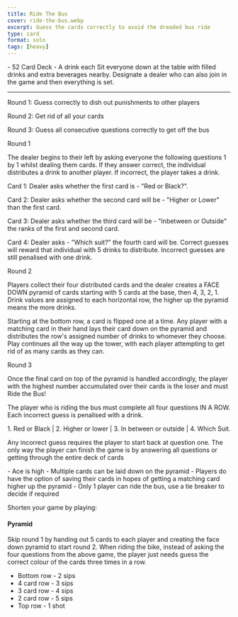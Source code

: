 ```yaml
---
title: Ride The Bus
cover: ride-the-bus.webp
excerpt: Guess the cards correctly to avoid the dreaded bus ride
type: card
format: solo
tags: [heavy]
---
```


<GameHero
  cover="/BeerGoggleGames/images/ride-the-bus.webp"
  alt="Ride The Bus"
/>

<GameSection title="Equipment" icon="/BeerGoggleGames/images/liquor.webp">
-   52 Card Deck
-   A drink each
</GameSection>

<GameSection title="Setup" icon="/BeerGoggleGames/images/settings.webp">
Sit everyone down at the table with filled drinks and extra beverages nearby. Designate a dealer who can also join in the game and then everything is set.

* * *
</GameSection>

<GameSection title="Aim of the Game" icon="/BeerGoggleGames/images/target.webp">
Round 1: Guess correctly to dish out punishments to other players

Round 2: Get rid of all your cards

Round 3: Guess all consecutive questions correctly to get off the bus
</GameSection>

<GameSection title="How to Play" icon="/BeerGoggleGames/images/question.webp">
Round 1

The dealer begins to their left by asking everyone the following questions 1 by 1 whilst dealing them cards. If they answer correct, the individual distributes a drink to another player. If incorrect, the player takes a drink.

Card 1: Dealer asks whether the first card is - "Red or Black?".

Card 2: Dealer asks whether the second card will be - "Higher or Lower" than the first card.

Card 3: Dealer asks whether the third card will be - "Inbetween or Outside" the ranks of the first and second card.

Card 4: Dealer asks - "Which suit?" the fourth card will be. Correct guesses will reward that individual with 5 drinks to distribute. Incorrect guesses are still penalised with one drink.

Round 2

Players collect their four distributed cards and the dealer creates a FACE DOWN pyramid of cards starting with 5 cards at the base, then 4, 3, 2, 1. Drink values are assigned to each horizontal row, the higher up the pyramid means the more drinks.

Starting at the bottom row, a card is flipped one at a time. Any player with a matching card in their hand lays their card down on the pyramid and distributes the row's assigned number of drinks to whomever they choose. Play continues all the way up the tower, with each player attempting to get rid of as many cards as they can.

Round 3

Once the final card on top of the pyramid is handled accordingly, the player with the highest number accumulated over their cards is the loser and must Ride the Bus!

The player who is riding the bus must complete all four questions IN A ROW. Each incorrect guess is penalised with a drink.

1\. Red or Black | 2. Higher or lower | 3. In between or outside | 4. Which Suit.

Any incorrect guess requires the player to start back at question one. The only way the player can finish the game is by answering all questions or getting through the entire deck of cards
</GameSection>

<GameSection title="Rules" icon="/BeerGoggleGames/images/rules.webp">
-   Ace is high
-   Multiple cards can be laid down on the pyramid
-   Players do have the option of saving their cards in hopes of getting a matching card higher up the pyramid
-   Only 1 player can ride the bus, use a tie breaker to decide if required
</GameSection>

<GameSection title="Special Edition" icon="/BeerGoggleGames/images/special.webp">

<p>Shorten your game by playing:</p>

<h4>Pyramid</h4>

Skip round 1 by handing out 5 cards to each player and creating the face down pyramid to start round 2. When riding the bike, instead of asking the four questions from the above game, the player just needs guess the correct colour of the cards three times in a row.

-   Bottom row - 2 sips
-   4 card row - 3 sips
-   3 card row - 4 sips
-   2 card row - 5 sips
-   Top row - 1 shot
</GameSection>

<ShareButtons title="Ride The Bus" />

<FeedbackCard>
</FeedbackCard>
